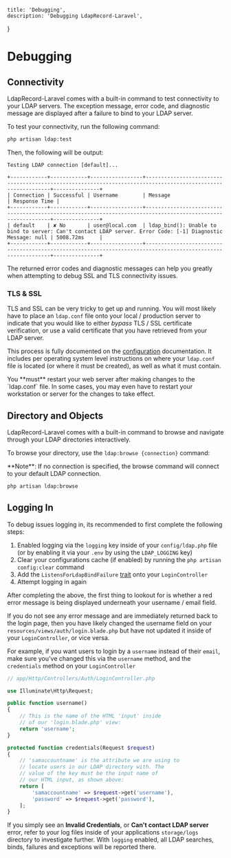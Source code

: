     title: 'Debugging',
    description: 'Debugging LdapRecord-Laravel',
}


# Debugging

## Connectivity

LdapRecord-Laravel comes with a built-in command to test connectivity to your
LDAP servers. The exception message, error code, and diagnostic message are
displayed after a failure to bind to your LDAP server.

To test your connectivity, run the following command:

```bash
php artisan ldap:test
```

Then, the following will be output:

```text
Testing LDAP connection [default]...

+------------+------------+-----------------+-------------------------------------------------------------------------------------------------------------+---------------+
| Connection | Successful | Username        | Message                                                                                                     | Response Time |
+------------+------------+-----------------+-------------------------------------------------------------------------------------------------------------+---------------+
| default    | ✘ No       | user@local.com  | ldap_bind(): Unable to bind to server: Can't contact LDAP server. Error Code: [-1] Diagnostic Message: null | 5008.72ms     |
+------------+------------+-----------------+-------------------------------------------------------------------------------------------------------------+---------------+
```

The returned error codes and diagnostic messages can help you greatly
when attempting to debug SSL and TLS connectivity issues.

### TLS & SSL

TLS and SSL can be very tricky to get up and running. You will most likely have
to place an `ldap.conf` file onto your local / production server to indicate
that you would like to either _bypass_ TLS / SSL certificate verification,
or use a valid certificate that you have retrieved from your LDAP server.

This process is fully documented on the [configuration](/docs/core/v2/configuration#ssl-amp-tls)
documentation. It includes per operating system level instructions on where your `ldap.conf` file
is located (or where it must be created), as well as what it must contain.

<Important>
You **must** restart your web server after making changes
to the `ldap.conf` file. In some cases, you may even have to restart
your workstation or server for the changes to take effect.
</Important>

## Directory and Objects

LdapRecord-Laravel comes with a built-in command to browse and navigate through your LDAP directories interactively.

To browse your directory, use the `ldap:browse {connection}` command:

<Note>
**Note**: If no connection is specified, the browse command will connect to your default LDAP connection.
</Note>

```bash
php artisan ldap:browse
```

## Logging In

To debug issues logging in, its recommended to first complete the following steps:

1. Enabled logging via the `logging` key inside of your `config/ldap.php` file <br/>
   (or by enabling it via your `.env` by using the `LDAP_LOGGING` key)
2. Clear your configurations cache (if enabled) by running the `php artisan config:clear` command
3. Add the `ListensForLdapBindFailure` [trait](/docs/laravel/v2/auth/setup/#displaying-ldap-error-messages) onto your `LoginController`
4. Attempt logging in again

After completing the above, the first thing to lookout for is whether a
red error message is being displayed underneath your username / email
field.

If you do not see any error message and are immediately returned back to
the login page, then you have likely changed the username field on your
`resources/views/auth/login.blade.php` but have not updated it inside
of your `LoginController`, or vice versa.

For example, if you want users to login by a `username` instead of their
`email`, make sure you've changed this via the `username` method,
and the `credentials` method on your `LoginController`

```php
// app/Http/Controllers/Auth/LoginController.php

use Illuminate\Http\Request;

public function username()
{
    // This is the name of the HTML 'input' inside
    // of our 'login.blade.php' view:
    return 'username';
}

protected function credentials(Request $request)
{
    // 'samaccountname' is the attribute we are using to
    // locate users in our LDAP directory with. The
    // value of the key must be the input name of
    // our HTML input, as shown above:
    return [
        'samaccountname' => $request->get('username'),
        'password' => $request->get('password'),
    ];
}
```

If you simply see an **Invalid Credentials**, or **Can't contact LDAP server**
error, refer to your log files inside of your applications `storage/logs`
directory to investigate further. With `logging` enabled, all LDAP
searches, binds, failures and exceptions will be reported there.

